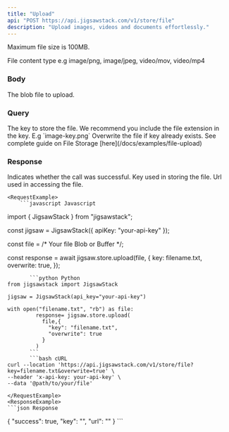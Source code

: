 ```yaml
---
title: "Upload"
api: "POST https://api.jigsawstack.com/v1/store/file"
description: "Upload images, videos and documents effortlessly."
---
```


<Info>Maximum file size is 100MB.</Info>

<Snippet file="header.mdx" />

<ParamField header="Content-Type" type="string">
  File content type e.g image/png, image/jpeg, video/mov, video/mp4
</ParamField>

### Body

<ParamField body="blob" type="Blob" required>
  The blob file to upload.
</ParamField>

### Query

<ParamField query="key" type="string" required>
  The key to store the file. We recommend you include the file extension in the
  key. E.g `image-key.png`
</ParamField>

<ParamField query="overwrite" type="string" default="false">
  Overwrite the file if key already exists.
</ParamField>

<Info>
  See complete guide on File Storage [here](/docs/examples/file-upload)
</Info>

### Response

<ResponseField name="success" type="boolean">
  Indicates whether the call was successful.
</ResponseField>

<ResponseField name="key" type="string">
  Key used in storing the file.
</ResponseField>

<ResponseField name="url" type="string">
  Url used in accessing the file.
</ResponseField>

    <RequestExample>
        ```javascript Javascript
import { JigsawStack } from "jigsawstack";

const jigsaw = JigsawStack({ apiKey: "your-api-key" });

const file = /* Your file Blob or Buffer */;

const response = await jigsaw.store.upload(file, {
  key: filename.txt,
  overwrite: true,
});

 ```
        ```python Python
from jigsawstack import JigsawStack

jigsaw = JigsawStack(api_key="your-api-key")

with open("filename.txt", "rb") as file:
          response= jigsaw.store.upload(
            file,{
              "key": "filename.txt",
              "overwrite": true
            }
          )
        ```
        ```bash cURL 
curl --location 'https://api.jigsawstack.com/v1/store/file?key=filename.txt&overwrite=true' \
--header 'x-api-key: your-api-key' \
--data '@path/to/your/file'

```
    </RequestExample>
    <ResponseExample>
    ```json Response
{
      "success": true,
      "key": "<string>",
      "url": "<string>"
}
    ```
    </ResponseExample>